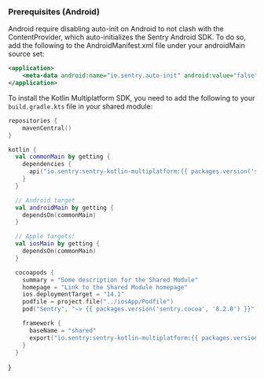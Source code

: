 ### Prerequisites (Android)

Android require disabling auto-init on Android to not clash with the ContentProvider, which auto-initializes the Sentry Android SDK. To do so, add the following to the AndroidManifest.xml file under your androidMain source set:

```xml
<application>
    <meta-data android:name="io.sentry.auto-init" android:value="false" />
</application>
```

To install the Kotlin Multiplatform SDK, you need to add the following to your `build.gradle.kts` file in your shared module:

```kotlin {filename:build.gradle.kt}
repositories {
    mavenCentral()
}

kotlin {
  val commonMain by getting {
    dependencies {
      api("io.sentry:sentry-kotlin-multiplatform:{{ packages.version('sentry.kotlin.kmp', '0.0.1-alpha.2') }}")
    }
  }

  // Android target
  val androidMain by getting {
    dependsOn(commonMain)
  }

  // Apple targets:
  val iosMain by getting {
    dependsOn(commonMain)
  }

  cocoapods {
    summary = "Some description for the Shared Module"
    homepage = "Link to the Shared Module homepage"
    ios.deploymentTarget = "14.1"
    podfile = project.file("../iosApp/Podfile")
    pod("Sentry", "~> {{ packages.version('sentry.cocoa', '8.2.0') }}")

    framework {
      baseName = "shared"
      export("io.sentry:sentry-kotlin-multiplatform:{{ packages.version('sentry.kotlin.kmp', '0.0.1-alpha.2') }}")
    }
  }
  ```
}
